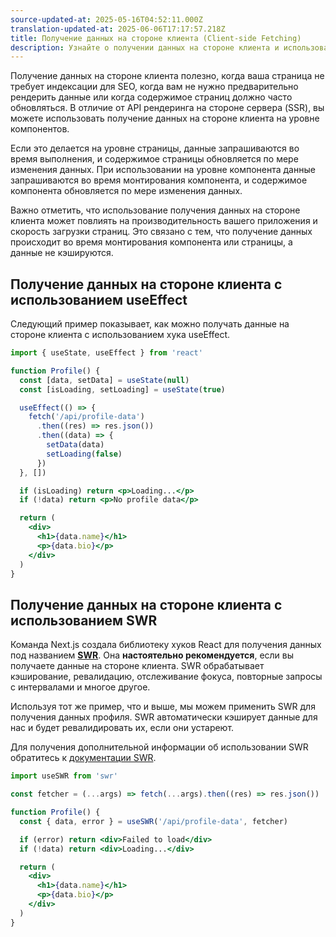 ```yaml
---
source-updated-at: 2025-05-16T04:52:11.000Z
translation-updated-at: 2025-06-06T17:17:57.218Z
title: Получение данных на стороне клиента (Client-side Fetching)
description: Узнайте о получении данных на стороне клиента и использовании библиотеки SWR — хука React для получения данных, который обрабатывает кэширование, ревалидацию, отслеживание фокуса, повторные запросы с интервалами и многое другое.
---
```


Получение данных на стороне клиента полезно, когда ваша страница не требует индексации для SEO, когда вам не нужно предварительно рендерить данные или когда содержимое страниц должно часто обновляться. В отличие от API рендеринга на стороне сервера (SSR), вы можете использовать получение данных на стороне клиента на уровне компонентов.

Если это делается на уровне страницы, данные запрашиваются во время выполнения, и содержимое страницы обновляется по мере изменения данных. При использовании на уровне компонента данные запрашиваются во время монтирования компонента, и содержимое компонента обновляется по мере изменения данных.

Важно отметить, что использование получения данных на стороне клиента может повлиять на производительность вашего приложения и скорость загрузки страниц. Это связано с тем, что получение данных происходит во время монтирования компонента или страницы, а данные не кэшируются.

## Получение данных на стороне клиента с использованием useEffect

Следующий пример показывает, как можно получать данные на стороне клиента с использованием хука useEffect.

```jsx
import { useState, useEffect } from 'react'

function Profile() {
  const [data, setData] = useState(null)
  const [isLoading, setLoading] = useState(true)

  useEffect(() => {
    fetch('/api/profile-data')
      .then((res) => res.json())
      .then((data) => {
        setData(data)
        setLoading(false)
      })
  }, [])

  if (isLoading) return <p>Loading...</p>
  if (!data) return <p>No profile data</p>

  return (
    <div>
      <h1>{data.name}</h1>
      <p>{data.bio}</p>
    </div>
  )
}
```

## Получение данных на стороне клиента с использованием SWR

Команда Next.js создала библиотеку хуков React для получения данных под названием [**SWR**](https://swr.vercel.app/). Она **настоятельно рекомендуется**, если вы получаете данные на стороне клиента. SWR обрабатывает кэширование, ревалидацию, отслеживание фокуса, повторные запросы с интервалами и многое другое.

Используя тот же пример, что и выше, мы можем применить SWR для получения данных профиля. SWR автоматически кэширует данные для нас и будет ревалидировать их, если они устареют.

Для получения дополнительной информации об использовании SWR обратитесь к [документации SWR](https://swr.vercel.app/docs/getting-started).

```jsx
import useSWR from 'swr'

const fetcher = (...args) => fetch(...args).then((res) => res.json())

function Profile() {
  const { data, error } = useSWR('/api/profile-data', fetcher)

  if (error) return <div>Failed to load</div>
  if (!data) return <div>Loading...</div>

  return (
    <div>
      <h1>{data.name}</h1>
      <p>{data.bio}</p>
    </div>
  )
}
```